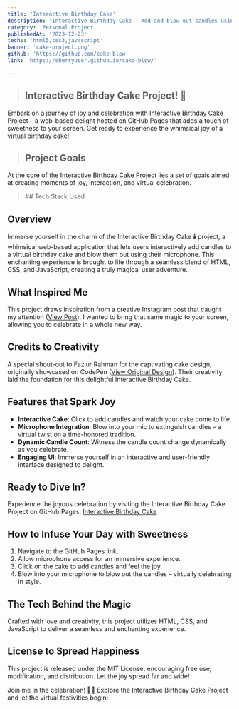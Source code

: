 ```yaml
---
title: 'Interactive Birthday Cake'
description: 'Interactive Birthday Cake - Add and blow out candles using your phone!'
category: 'Personal Project'
publishedAt: '2023-12-23'
techs: 'html5,css3,javascript'
banner: 'cake-project.png'
github: 'https://github.com/cake-blow'
link: 'https://sherryuser.github.io/cake-blow/'

---
```


> ## Interactive Birthday Cake Project! 🍰

Embark on a journey of joy and celebration with Interactive Birthday Cake Project – a web-based delight hosted on GitHub Pages that adds a touch of sweetness to your screen. Get ready to experience the whimsical joy of a virtual birthday cake!

> ## Project Goals

At the core of the Interactive Birthday Cake Project lies a set of goals aimed at creating moments of joy, interaction, and virtual celebration.

<blockquote className='with-icons'>
    ## Tech Stack Used
    <div className='not-prose mt-2'>
        <TechIcons techs={['html5', 'css3', 'javascript']} />
    </div>
</blockquote>

## Overview

Immerse yourself in the charm of the Interactive Birthday Cake 🕯️ project, a whimsical web-based application that lets users interactively add candles to a virtual birthday cake and blow them out using their microphone. This enchanting experience is brought to life through a seamless blend of HTML, CSS, and JavaScript, creating a truly magical user adventure.

## What Inspired Me

This project draws inspiration from a creative Instagram post that caught my attention ([View Post](https://www.instagram.com/reel/C0xoHgDLmqg/)). I wanted to bring that same magic to your screen, allowing you to celebrate in a whole new way.

<InstagramEmbed
    url="https://www.instagram.com/reel/C0xoHgDLmqg"
    className="instagram-embed"
/>

## Credits to Creativity

A special shout-out to Fazlur Rahman for the captivating cake design, originally showcased on CodePen ([View Original Design](https://codepen.io/fazlurr/pen/gPMJMK)). Their creativity laid the foundation for this delightful Interactive Birthday Cake.

<CodePenEmbed
    user="fazlurr"
    hash="gPMJMK"
    height="400px"
    themeId="dark"
    defaultTab="css,result"
    editable={true}
    className="my-custom-class"
/>

## Features that Spark Joy

- **Interactive Cake**: Click to add candles and watch your cake come to life.
- **Microphone Integration**: Blow into your mic to extinguish candles – a virtual twist on a time-honored tradition.
- **Dynamic Candle Count**: Witness the candle count change dynamically as you celebrate.
- **Engaging UI**: Immerse yourself in an interactive and user-friendly interface designed to delight.

## Ready to Dive In?

Experience the joyous celebration by visiting the Interactive Birthday Cake Project on GitHub Pages: [Interactive Birthday Cake](https://sherryuser.github.io/cake-blow/)

## How to Infuse Your Day with Sweetness

1. Navigate to the GitHub Pages link.
2. Allow microphone access for an immersive experience.
3. Click on the cake to add candles and feel the joy.
4. Blow into your microphone to blow out the candles – virtually celebrating in style.

## The Tech Behind the Magic

Crafted with love and creativity, this project utilizes HTML, CSS, and JavaScript to deliver a seamless and enchanting experience.

## License to Spread Happiness

This project is released under the MIT License, encouraging free use, modification, and distribution. Let the joy spread far and wide!

Join me in the celebration! 🎂✨ Explore the Interactive Birthday Cake Project and let the virtual festivities begin:
<GithubCard repo='sherryuser/cake-blow' />